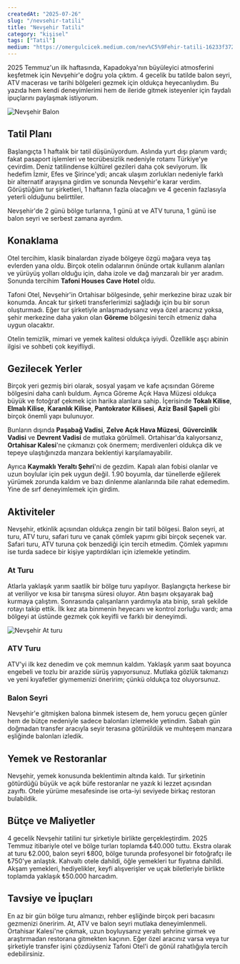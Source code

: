 ```yaml
---
createdAt: "2025-07-26"
slug: "/nevsehir-tatili"
title: "Nevşehir Tatili"
category: "kişisel"
tags: ["Tatil"]
medium: "https://omergulcicek.medium.com/nev%C5%9Fehir-tatili-16233f3723be"
---
```


2025 Temmuz'un ilk haftasında, Kapadokya'nın büyüleyici atmosferini keşfetmek için Nevşehir'e doğru yola çıktım. 4 gecelik bu tatilde balon seyri, ATV macerası ve tarihi bölgeleri gezmek için oldukça heyecanlıydım. Bu yazıda hem kendi deneyimlerimi hem de ileride gitmek isteyenler için faydalı ipuçlarını paylaşmak istiyorum.

![Nevşehir Balon](/blog/2025-07-26/balon.jpg)

## Tatil Planı

Başlangıçta 1 haftalık bir tatil düşünüyordum. Aslında yurt dışı planım vardı; fakat pasaport işlemleri ve tecrübesizlik nedeniyle rotamı Türkiye'ye çevirdim. Deniz tatilindense kültürel gezileri daha çok seviyorum. İlk hedefim İzmir, Efes ve Şirince'ydi; ancak ulaşım zorlukları nedeniyle farklı bir alternatif arayışına girdim ve sonunda Nevşehir'e karar verdim. Görüştüğüm tur şirketleri, 1 haftanın fazla olacağını ve 4 gecenin fazlasıyla yeterli olduğunu belirttiler.

Nevşehir'de 2 günü bölge turlarına, 1 günü at ve ATV turuna, 1 günü ise balon seyri ve serbest zamana ayırdım.

## Konaklama

Otel tercihim, klasik binalardan ziyade bölgeye özgü mağara veya taş evlerden yana oldu. Birçok otelin odalarının önünde ortak kullanım alanları ve yürüyüş yolları olduğu için, daha izole ve dağ manzaralı bir yer aradım. Sonunda tercihim **Tafoni Houses Cave Hotel** oldu.

Tafoni Otel, Nevşehir'in Ortahisar bölgesinde, şehir merkezine biraz uzak bir konumda. Ancak tur şirketi transferlerimizi sağladığı için bu bir sorun oluşturmadı. Eğer tur şirketiyle anlaşmadıysanız veya özel aracınız yoksa, şehir merkezine daha yakın olan **Göreme** bölgesini tercih etmeniz daha uygun olacaktır.

Otelin temizlik, mimari ve yemek kalitesi oldukça iyiydi. Özellikle aşçı abinin ilgisi ve sohbeti çok keyifliydi.

## Gezilecek Yerler

Birçok yeri gezmiş biri olarak, sosyal yaşam ve kafe açısından Göreme bölgesini daha canlı buldum. Ayrıca Göreme Açık Hava Müzesi oldukça büyük ve fotoğraf çekmek için harika alanlara sahip. İçerisinde **Tokalı Kilise**, **Elmalı Kilise**, **Karanlık Kilise**, **Pantokrator Kilisesi**, **Aziz Basil Şapeli** gibi birçok önemli yapı bulunuyor.

Bunların dışında **Paşabağ Vadisi**, **Zelve Açık Hava Müzesi**, **Güvercinlik Vadisi** ve **Devrent Vadisi** de mutlaka görülmeli. Ortahisar'da kalıyorsanız, **Ortahisar Kalesi**'ne çıkmanızı çok önermem; merdivenleri oldukça dik ve tepeye ulaştığınızda manzara beklentiyi karşılamayabilir.

Ayrıca **Kaymaklı Yeraltı Şehri**'ni de gezdim. Kapalı alan fobisi olanlar ve uzun boylular için pek uygun değil. 1.90 boyumla, dar tünellerde eğilerek yürümek zorunda kaldım ve bazı dinlenme alanlarında bile rahat edemedim. Yine de sırf deneyimlemek için girdim.

## Aktiviteler

Nevşehir, etkinlik açısından oldukça zengin bir tatil bölgesi. Balon seyri, at turu, ATV turu, safari turu ve çanak çömlek yapımı gibi birçok seçenek var. Safari turu, ATV turuna çok benzediği için tercih etmedim. Çömlek yapımını ise turda sadece bir kişiye yaptırdıkları için izlemekle yetindim.

### At Turu

Atlarla yaklaşık yarım saatlik bir bölge turu yapılıyor. Başlangıçta herkese bir at veriliyor ve kısa bir tanışma süresi oluyor. Atın başını okşayarak bağ kurmaya çalıştım. Sonrasında çalışanların yardımıyla ata binip, sıralı şekilde rotayı takip ettik. İlk kez ata binmenin heyecanı ve kontrol zorluğu vardı; ama bölgeyi at üstünde gezmek çok keyifli ve farklı bir deneyimdi.

![Nevşehir At turu](/blog/2025-07-26/at.jpg)

### ATV Turu

ATV'yi ilk kez denedim ve çok memnun kaldım. Yaklaşık yarım saat boyunca engebeli ve tozlu bir arazide sürüş yapıyorsunuz. Mutlaka gözlük takmanızı ve yeni kıyafetler giymemenizi öneririm; çünkü oldukça toz oluyorsunuz.

### Balon Seyri

Nevşehir'e gitmişken balona binmek istesem de, hem yorucu geçen günler hem de bütçe nedeniyle sadece balonları izlemekle yetindim. Sabah gün doğmadan transfer aracıyla seyir terasına götürüldük ve muhteşem manzara eşliğinde balonları izledik.

## Yemek ve Restoranlar

Nevşehir, yemek konusunda beklentimin altında kaldı. Tur şirketinin götürdüğü büyük ve açık büfe restoranlar ne yazık ki lezzet açısından zayıftı. Otele yürüme mesafesinde ise orta-iyi seviyede birkaç restoran bulabildik.

## Bütçe ve Maliyetler

4 gecelik Nevşehir tatilini tur şirketiyle birlikte gerçekleştirdim. 2025 Temmuz itibariyle otel ve bölge turları toplamda ₺40.000 tuttu. Ekstra olarak at turu ₺2.000, balon seyri ₺800, bölge turunda profesyonel bir fotoğrafçı ile ₺750'ye anlaştık. Kahvaltı otele dahildi, öğle yemekleri tur fiyatına dahildi. Akşam yemekleri, hediyelikler, keyfi alışverişler ve uçak biletleriyle birlikte toplamda yaklaşık ₺50.000 harcadım.

## Tavsiye ve İpuçları

En az bir gün bölge turu almanızı, rehber eşliğinde birçok peri bacasını gezmenizi öneririm. At, ATV ve balon seyri mutlaka deneyimlenmeli. Ortahisar Kalesi'ne çıkmak, uzun boyluysanız yeraltı şehrine girmek ve araştırmadan restorana gitmekten kaçının. Eğer özel aracınız varsa veya tur şirketiyle transfer işini çözdüyseniz Tafoni Otel'i de gönül rahatlığıyla tercih edebilirsiniz.